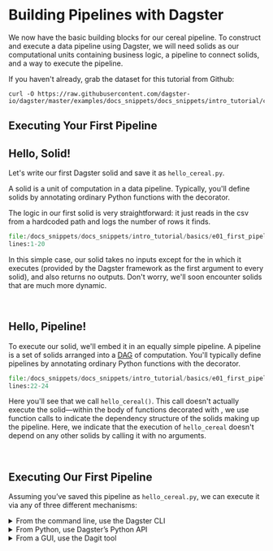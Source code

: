 
<DynamicMetaTags
  title="Building pipelines with Dagster | Dagster"
  description="Tutoiral guide to executing data pipelines using Dagster."
/>

# Building Pipelines with Dagster

We now have the basic building blocks for our cereal pipeline. To construct and execute a data
pipeline using Dagster, we will need solids as our computational units containing business logic,
a pipeline to connect solids, and a way to execute the pipeline.

If you haven't already, grab the dataset for this tutorial from Github:

```shell
curl -O https://raw.githubusercontent.com/dagster-io/dagster/master/examples/docs_snippets/docs_snippets/intro_tutorial/cereal.csv
```

## Executing Your First Pipeline

<CodeReferenceLink filePath="examples/docs_snippets/docs_snippets/intro_tutorial/basics/e01_first_pipeline/" />

## Hello, Solid!

Let's write our first Dagster solid and save it as `hello_cereal.py`.

A solid is a unit of computation in a data pipeline. Typically, you'll define solids by annotating
ordinary Python functions with the <PyObject module="dagster" object="solid" displayText="@solid" />
decorator.

The logic in our first solid is very straightforward: it just reads in the csv from a hardcoded path
and logs the number of rows it finds.

```python literalinclude showLines caption=hello_cereal.py
file:/docs_snippets/docs_snippets/intro_tutorial/basics/e01_first_pipeline/hello_cereal.py
lines:1-20
```

In this simple case, our solid takes no inputs except for the <PyObject module="dagster"
object="SystemComputeExecutionContext" displayText="context" /> in which it executes (provided by
the Dagster framework as the first argument to every solid), and also returns no outputs. Don't
worry, we'll soon encounter solids that are much more dynamic.

<br />

## Hello, Pipeline!

To execute our solid, we'll embed it in an equally simple pipeline. A pipeline is a set of solids
arranged into a [DAG](https://en.wikipedia.org/wiki/Directed_acyclic_graph) of computation. You'll
typically define pipelines by annotating ordinary Python functions with the <PyObject
module="dagster" object="pipeline" displayText="@pipeline" /> decorator.

```python literalinclude showLines startLine=22 caption=hello_cereal.py
file:/docs_snippets/docs_snippets/intro_tutorial/basics/e01_first_pipeline/hello_cereal.py
lines:22-24
```

Here you'll see that we call `hello_cereal()`. This call doesn't actually execute the
solid&mdash;within the body of functions decorated with <PyObject module="dagster" object="pipeline"
displayText="@pipeline" />, we use function calls to indicate the dependency structure of the solids
making up the pipeline. Here, we indicate that the execution of `hello_cereal` doesn't depend on any
other solids by calling it with no arguments.

<br />

## Executing Our First Pipeline

Assuming you’ve saved this pipeline as `hello_cereal.py`, we can execute it via any of three
different mechanisms:

<details className="markdown">
  <summary>From the command line, use the Dagster CLI</summary>

<br />

From the directory in which you've saved the pipeline file, just run:

```bash
dagster pipeline execute -f hello_cereal.py
```

You'll see the full stream of events emitted by Dagster appear in the console,
including our call to the logging machinery, which will look like:

```bash
2019-10-10 11:46:50 - dagster - INFO - system - a91a4cc4-d218-4c2b-800c-aac50fced1a5
- Found 77 cereals
    solid             = "hello_cereal"
    solid_definition  = "hello_cereal"
    step_key          = "hello_cereal"
```

Success!

</details>

<details className="markdown">
  <summary>From Python, use Dagster’s Python API</summary>

<br />

If you'd rather execute your pipelines as a script, you can do that without
using the Dagster CLI at all. Just add a few lines to
`hello_cereal.py`

```python literalinclude showLines startLine=27 caption=hello_cereal.py
file:/docs_snippets/docs_snippets/intro_tutorial/basics/e01_first_pipeline/hello_cereal.py
lines:27-29
```

Now you can just run:

```bash
python hello_cereal.py
```

The <PyObject module="dagster" object="execute_pipeline" displayText="execute_pipeline()" /> function
called here is the core Python API for executing Dagster pipelines from code.

</details>

<details className="markdown">
  <summary>From a GUI, use the Dagit tool</summary>

<br />

To visualize your pipeline (which only has one node) in Dagit, from the
directory in which you've saved the pipeline file, just run:

```bash
dagit -f hello_cereal.py
```

You'll see output like

```bash
Loading repository... Serving on http://127.0.0.1:3000
```

You should be able to navigate to
[http://127.0.0.1:3000/pipeline/hello_cereal_pipeline/](http://127.0.0.1:3000/pipeline/hello_cereal_pipeline/)
in your web browser and view your pipeline. It isn't very interesting yet, because it only has one
node.

![hello_cereal_figure_one.png](/assets/images/tutorial/hello_cereal_figure_one.png)

Click on the "Playground" tab and you'll see the view below.

![hello_cereal_figure_two.png](/assets/images/tutorial/hello_cereal_figure_two.png)

The top pane is empty here, but in more complicated pipelines, this is where you'll be able to edit
pipeline configuration on the fly.

The bottom pane shows the concrete execution plan corresponding to the logical structure of the
pipeline&mdash;which also only has one node, `hello_cereal.compute`.

Click the "Launch Execution" button to execute this plan directly from Dagit. A new window should
open, and you'll see a much more structured view of the stream of Dagster events start to appear in
the left-hand pane.

If you have pop-up blocking enabled, you may need to tell your browser to allow pop-ups from
127.0.0.1&mdash;or, just navigate to the "Runs" tab to see this, and every run of your pipeline.

![hello_cereal_figure_three.png](/assets/images/tutorial/hello_cereal_figure_three.png)

In this view, you can filter and search through the logs corresponding to your pipeline run.

</details>

<br />

<br />
